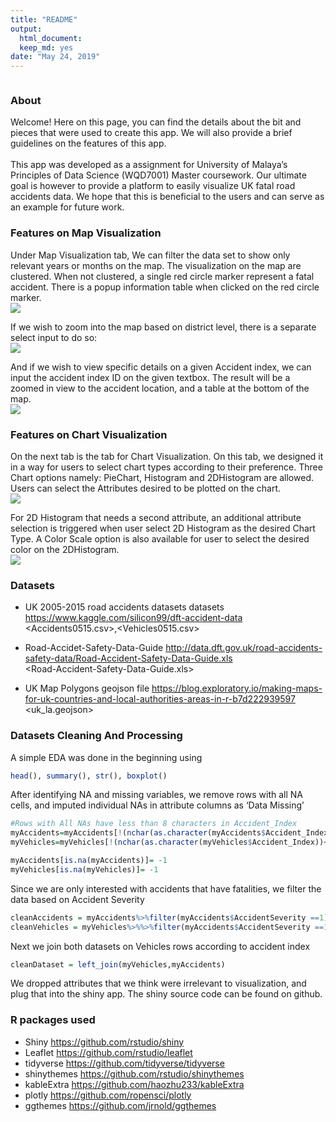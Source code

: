 ```yaml
---
title: "README"
output:
  html_document: 
  keep_md: yes
date: "May 24, 2019"
---
```


```r
```

### About

Welcome! Here on this page, you can find the details about the bit and pieces that were used to create this app. We will also provide a brief guidelines on the features of this app. <br><br>
This app was developed as a assignment for University of Malaya's Principles of Data Science (WQD7001) Master coursework. Our ultimate goal is however to provide a platform to easily visualize UK fatal road accidents data. We hope that this is beneficial to the users and can serve as an example for future work. 


### Features on Map Visualization
Under Map Visualization tab, We can filter the data set to show only relevant years or months on the map. The visualization on the map are clustered. When not clustered, a single red circle marker represent a fatal accident. There is a popup information table when clicked on the red circle marker. <br>
<img src='Image/Image1.jpg'>


If we wish to zoom into the map based on district level, there is a separate select input to do so:<br>
<img src='Image/Image2.jpg'>

And if we wish to view specific details on a given Accident index, we can input the accident index ID on the given textbox. The result will be a zoomed in view to the accident location, and a table at the bottom of the map. <br>
<img src='Image/Image3.jpg'>


### Features on Chart Visualization
On the next tab is the tab for Chart Visualization. On this tab, we designed it in a way for users to select chart types according to their preference. Three Chart options namely: PieChart, Histogram and 2DHistogram are allowed. Users can select the Attributes desired to be plotted on the chart. <br>
<img src='Image/Image4.jpg'>

For 2D Histogram that needs a second attribute, an additional attribute selection is triggered when user select 2D Histogram as the desired Chart Type. A Color Scale option is also available for user to select the desired color on the 2DHistogram.<br>
<img src='Image/Image5.jpg'>


### Datasets
- UK 2005-2015 road accidents datasets datasets [https://www.kaggle.com/silicon99/dft-accident-data](https://www.kaggle.com/silicon99/dft-accident-data)<br>
<Accidents0515.csv>,<Vehicles0515.csv>

- Road-Accidet-Safety-Data-Guide [http://data.dft.gov.uk/road-accidents-safety-data/Road-Accident-Safety-Data-Guide.xls](http://data.dft.gov.uk/road-accidents-safety-data/Road-Accident-Safety-Data-Guide.xls)<br>
<Road-Accident-Safety-Data-Guide.xls>

- UK Map Polygons geojson file [https://blog.exploratory.io/making-maps-for-uk-countries-and-local-authorities-areas-in-r-b7d222939597](https://blog.exploratory.io/making-maps-for-uk-countries-and-local-authorities-areas-in-r-b7d222939597)<br>
<uk_la.geojson>

### Datasets Cleaning And Processing
A simple EDA was done in the beginning using 

```r
head(), summary(), str(), boxplot()
```

After identifying NA and missing variables, we remove rows with all NA cells, and imputed individual NAs in attribute columns as 'Data Missing'
```r
#Rows with All NAs have less than 8 characters in Accident_Index 
myAccidents=myAccidents[!(nchar(as.character(myAccidents$Accident_Index))<8),]
myVehicles=myVehicles[!(nchar(as.character(myVehicles$Accident_Index))<8),]

myAccidents[is.na(myAccidents)]= -1 
myVehicles[is.na(myVehicles)]= -1
```

Since we are only interested with accidents that have fatalities, we filter the data based on Accident Severity
```r
cleanAccidents = myAccidents%>%filter(myAccidents$AccidentSeverity ==1)
cleanVehicles = myVehicles%>%%>%filter(myAccidents$AccidentSeverity ==1)
```

Next we join both datasets on Vehicles rows according to accident index
```r
cleanDataset = left_join(myVehicles,myAccidents)
```

We dropped attributes that we think were irrelevant to visualization, and plug that into the shiny app. The shiny source code can be found on github.



### R packages used
-  Shiny [https://github.com/rstudio/shiny](https://github.com/rstudio/shiny)
-  Leaflet [https://github.com/rstudio/leaflet](https://github.com/rstudio/leaflet)
-  tidyverse [https://github.com/tidyverse/tidyverse](https://github.com/tidyverse/tidyverse)
-  shinythemes [https://github.com/rstudio/shinythemes](https://github.com/rstudio/shinythemes)
-  kableExtra [https://github.com/haozhu233/kableExtra](https://github.com/haozhu233/kableExtra)
-  plotly [https://github.com/ropensci/plotly](https://github.com/ropensci/plotly)
-  ggthemes [https://github.com/jrnold/ggthemes](https://github.com/jrnold/ggthemes)
